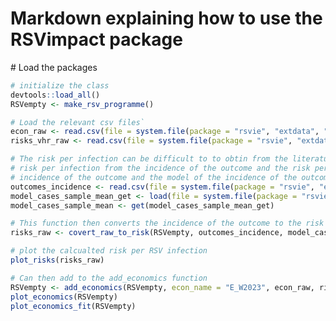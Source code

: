# Markdown explaining how to use the RSVimpact package

# Load the packages
```r
# initialize the class
devtools::load_all()
RSVempty <- make_rsv_programme()

# Load the relevant csv files` 
econ_raw <- read.csv(file = system.file(package = "rsvie", "extdata", "econ", "econ_pars.csv")) 
risks_vhr_raw <- read.csv(file = system.file(package = "rsvie", "extdata", "econ", "outcome_risks_vhr.csv"))

# The risk per infection can be difficult to to obtin from the literature. However we can aggregate the 
# risk per infection from the incidence of the outcome and the risk per case. To do this we need to load the
# incidence of the outcome and the model of the incidence of the outcome (from the fitting)
outcomes_incidence <- read.csv(file = system.file(package = "rsvie", "extdata", "econ", "outcomes_incidence.csv"))
model_cases_sample_mean_get <- load(file = system.file(package = "rsvie", "extdata", "model_cases_sample_mean.RData"))
model_cases_sample_mean <- get(model_cases_sample_mean_get)

# This function then converts the incidence of the outcome to the risk per infection
risks_raw <- covert_raw_to_risk(RSVempty, outcomes_incidence, model_cases_sample_mean)

# plot the calcualted risk per RSV infection
plot_risks(risks_raw)

# Can then add to the add_economics function
RSVempty <- add_economics(RSVempty, econ_name = "E_W2023", econ_raw, risks_raw, risks_vhr_raw)
plot_economics(RSVempty)
plot_economics_fit(RSVempty)

```